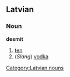{{move_to_wiktionary}}
== Latvian ==
=== Noun ===
[[Category:Latvian nouns]]
'''desmit'''
#[[ten]]
#(''Slang'') [[vodka]]